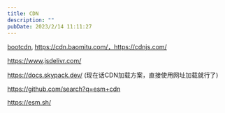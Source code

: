 ```yaml
---
title: CDN
description: ""
pubDate: 2023/2/14 11:11:27
---
```


[bootcdn](https://www.bootcdn.cn/),  https://cdn.baomitu.com/，https://cdnjs.com/

https://www.jsdelivr.com/

https://docs.skypack.dev/
(现在话CDN加载方案，直接使用网址加载就行了)

https://github.com/search?q=esm+cdn

https://esm.sh/